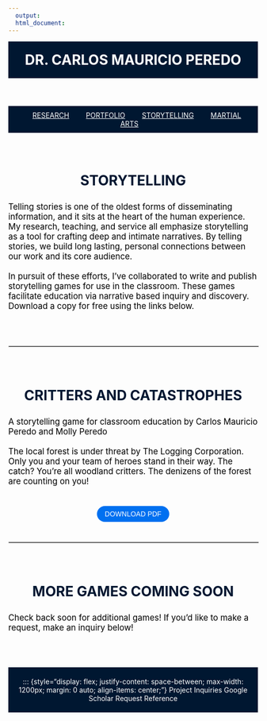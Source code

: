 ```yaml
---
  output:
  html_document:
---
```


<!-- HEADER with Name -->
<header style="text-align: center; padding: 20px; background-color: #001731; color: white;">
  <a href="index.html" style="color: white; text-decoration: none;">
    <h1 style="margin: 0;">DR. CARLOS MAURICIO PEREDO</h1>
  </a>
</header>

<nav style="background-color: #001731; padding: 10px; text-align: center;">
  <a href="Research.html" style="margin: 0 15px; color: white;">RESEARCH</a>
  <a href="Portfolio.html" style="margin: 0 15px; color: white;">PORTFOLIO</a>
  <a href="Storytelling.html" style="margin: 0 15px; color: white;">STORYTELLING</a>
  <a href="TCD.html" style="margin: 0 15px; color: white;">MARTIAL ARTS</a>
</nav>



<!-- Main Header Section -->
<section style="display: flex; flex-direction: column; align-items: center; max-width: 1200px; margin: 40px auto;">
  <h2 style="font-size: 2em; font-weight: bold; margin-bottom: 10px; color: #001731; text-align: center;">STORYTELLING</h2>
  <p style="font-size: 1.2em; max-width: 800px; color: black; margin-bottom: 30px; text-align: left; align-self: flex-start;">
    Telling stories is one of the oldest forms of disseminating information, and it sits at the heart of the human experience. My research, teaching, and service all emphasize storytelling as a tool for crafting deep and intimate narratives. By telling stories, we build long lasting, personal connections between our work and its core audience. <br><br>
    In pursuit of these efforts, I’ve collaborated to write and publish storytelling games for use in the classroom. These games facilitate education via narrative based inquiry and discovery. Download a copy for free using the links below.
  </p>
</section>

<!-- Horizontal Line Divider as its own section -->
<hr style="width: 100%; border: 1px solid #ccc; margin: 20px auto;">



<!-- Subsection 1 Section -->
<section style="display: flex; flex-direction: column; align-items: center; max-width: 1200px; margin: 40px auto;">
  <h2 style="font-size: 2em; font-weight: bold; margin-bottom: 10px; color: #001731; text-align: center;">CRITTERS AND CATASTROPHES</h2>
  <p style="font-size: 1.2em; max-width: 800px; color: black; margin-bottom: 30px; text-align: left; align-self: flex-start;">
    A storytelling game for classroom education by Carlos Mauricio Peredo and Molly Peredo <br><br>
    The local forest is under threat by The Logging Corporation. Only you and your team of heroes stand in their way. The catch? You’re all woodland critters. The denizens of the forest are counting on you!
  </p>

  <a href="Linked Files/Critters_And_Catastrophes.pdf" target="_blank" style="text-decoration: none;">
    <button style="margin-top: 10px; padding: 8px 16px; cursor: pointer; background-color: #0070F0; color: white; border: none; border-radius: 25px; font-size: 1em;">
      DOWNLOAD PDF
    </button>
  </a>
</section>

<!-- Horizontal Line Divider as its own section -->
<hr style="width: 100%; border: 1px solid #ccc; margin: 20px auto;">



<!-- Subsection 2 Section -->
<section style="display: flex; flex-direction: column; align-items: center; max-width: 1200px; margin: 40px auto;">
  <h2 style="font-size: 2em; font-weight: bold; margin-bottom: 10px; color: #001731; text-align: center;">MORE GAMES COMING SOON</h2>
  <p style="font-size: 1.2em; max-width: 800px; color: black; margin-bottom: 30px; text-align: left; align-self: flex-start;">
      Check back soon for additional games! If you'd like to make a request, make an inquiry below!
  </p>
</section>



<footer style="background-color: #001731; color: white; text-align: center; padding: 20px;">
  ::: {style="display: flex; justify-content: space-between; max-width: 1200px; margin: 0 auto; align-items: center;"}
  [Project Inquiries](https://docs.google.com/forms/d/e/1FAIpQLSdxbH03CpaKTalBdizuW275xrO2VZ2KYM1sM98b5XTWRyxAhg/viewform?usp=header){style="color: white; text-decoration: none;"}
  [Google Scholar](https://scholar.google.com/citations?user=IZRnfS0AAAAJ&hl=en){style="color: white; text-decoration: none;"}
  [Request Reference](https://docs.google.com/forms/d/e/1FAIpQLSeFxmpSRlH2oiHq5F6XDiFLehMtkKtf9iciqByCT1w2DkPVjA/viewform?usp=header){style="color: white; text-decoration: none;"}
</footer>